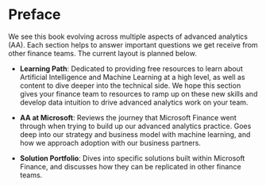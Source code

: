 # Preface {-}

We see this book evolving across multiple aspects of advanced analytics (AA). Each section helps to answer important questions we get receive from other finance teams. The current layout is planned below. 

* **Learning Path**: Dedicated to providing free resources to learn about Artificial Intelligence and Machine Learning at a high level, as well as content to dive deeper into the technical side. We hope this section gives your finance team to resources to ramp up on these new skills and develop data intuition to drive advanced analytics work on your team. 

* **AA at Microsoft**: Reviews the journey that Microsoft Finance went through when trying to build up our advanced analytics practice. Goes deep into our strategy and business model with machine learning, and how we approach adoption with our business partners. 

* **Solution Portfolio**: Dives into specific solutions built within Microsoft Finance, and discusses how they can be replicated in other finance teams. 
